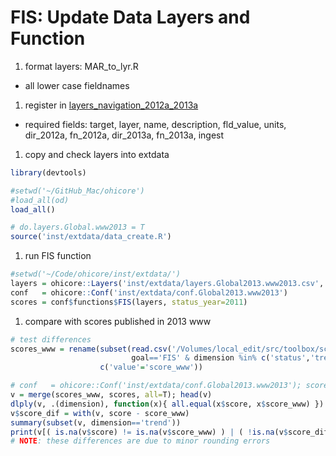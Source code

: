 # FIS: Update Data Layers and Function

1. format layers: MAR_to_lyr.R
  - all lower case fieldnames
  
1. register in [layers_navigation_2012a_2013a](https://docs.google.com/a/nceas.ucsb.edu/spreadsheet/ccc?key=0At9FvPajGTwJdEJBeXlFU2ladkR6RHNvbldKQjhiRlE&usp=drive_web#gid=0)
  - required fields: target, layer, name, description, fld_value, units, dir_2012a, fn_2012a, dir_2013a, fn_2013a, ingest

1. copy and check layers into extdata

```r
library(devtools)

#setwd('~/GitHub_Mac/ohicore')
#load_all(od)
load_all()

# do.layers.Global.www2013 = T
source('inst/extdata/data_create.R')
```

1. run FIS function

```r
#setwd('~/Code/ohicore/inst/extdata/')
layers = ohicore::Layers('inst/extdata/layers.Global2013.www2013.csv', 'inst/extdata/layers.Global2013.www2013')
conf   = ohicore::Conf('inst/extdata/conf.Global2013.www2013')
scores = conf$functions$FIS(layers, status_year=2011)


```   

1. compare with scores published in 2013 www

```r

# test differences
scores_www = rename(subset(read.csv('/Volumes/local_edit/src/toolbox/scenarios/global_2013a/results/OHI_results_for_Radical_2013-10-09.csv'),
                           goal=='FIS' & dimension %in% c('status','trend') & scenario==2013 & region_id!=0),
                    c('value'='score_www'))

# conf   = ohicore::Conf('inst/extdata/conf.Global2013.www2013'); scores = conf$functions$FIS(layers, status_year=2011)
v = merge(scores_www, scores, all=T); head(v)
dlply(v, .(dimension), function(x){ all.equal(x$score, x$score_www) })
v$score_dif = with(v, score - score_www)
summary(subset(v, dimension=='trend'))
print(v[( is.na(v$score) != is.na(v$score_www) ) | ( !is.na(v$score_dif) & abs(v$score_dif) > 0.01 ),])
# NOTE: these differences are due to minor rounding errors 
```